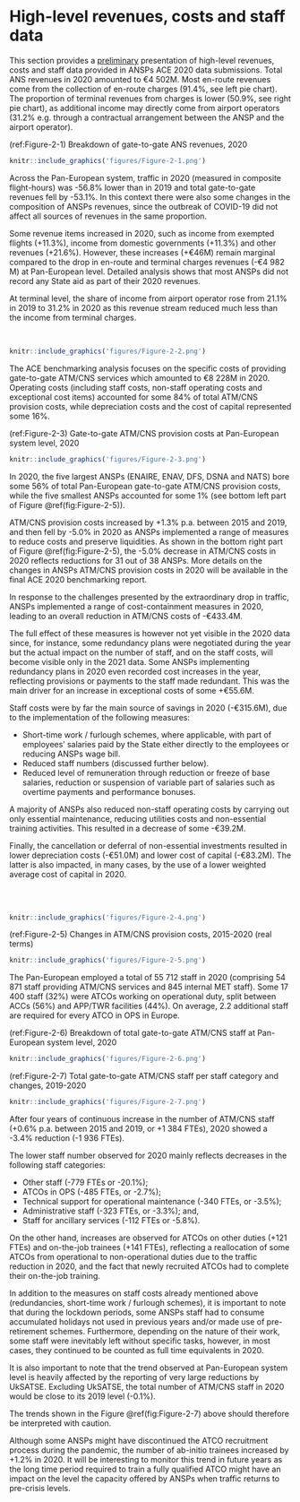# High-level revenues, costs and staff data {#high}

This section provides a [preliminary]{.ul} presentation of high-level revenues, costs and staff data provided in ANSPs ACE 2020 data submissions. Total ANS revenues in 2020 amounted to €4 502M. Most en-route revenues come from the collection of en-route charges (91.4%, see left pie chart). The proportion of terminal revenues from charges is lower (50.9%, see right pie chart), as additional income may directly come from airport operators (31.2% e.g. through a contractual arrangement between the ANSP and the airport operator).

(ref:Figure-2-1) Breakdown of gate-to-gate ANS revenues, 2020

```r
knitr::include_graphics('figures/Figure-2-1.png')
```

::: {.blue}
::: {.left}
Across the Pan-European system, traffic in 2020 (measured in composite flight-hours) was -56.8% lower than in 2019 and total gate-to-gate revenues fell by -53.1%. In this context there were also some changes in the composition of ANSPs revenues, since the outbreak of COVID-19 did not affect all sources of revenues in the same proportion.

Some revenue items increased in 2020, such as income from exempted flights (+11.3%), income from domestic governments (+11.3%) and other revenues (+21.6%). However, these increases (+€46M) remain marginal compared to the drop in en-route and terminal charges revenues (-€4 982 M) at Pan-European level. Detailed analysis shows that most ANSPs did not record any State aid as part of their 2020 revenues.

At terminal level, the share of income from airport operator rose from 21.1% in 2019 to 31.2% in 2020 as this revenue stream reduced much less than the income from terminal charges.

:::

::: {.right}
<br>

```r
knitr::include_graphics('figures/Figure-2-2.png')
```
:::
:::

The ACE benchmarking analysis focuses on the specific costs of providing gate-to-gate ATM/CNS services which amounted to €8 228M in 2020. Operating costs (including staff costs, non-staff operating costs and exceptional cost items) accounted for some 84% of total ATM/CNS provision costs, while depreciation costs and the cost of capital represented some 16%.

(ref:Figure-2-3) Gate-to-gate ATM/CNS provision costs at Pan-European system level, 2020

```r
knitr::include_graphics('figures/Figure-2-3.png')
```

In 2020, the five largest ANSPs (ENAIRE, ENAV, DFS, DSNA and NATS) bore some 56% of total Pan-European gate-to-gate ATM/CNS provision costs, while the five smallest ANSPs accounted for some 1% (see bottom left part of Figure \@ref(fig:Figure-2-5)).

ATM/CNS provision costs increased by +1.3% p.a. between 2015 and 2019, and then fell by -5.0% in 2020 as ANSPs implemented a range of measures to reduce costs and preserve liquidities. As shown in the bottom right part of Figure \@ref(fig:Figure-2-5), the -5.0% decrease in ATM/CNS costs in 2020 reflects reductions for 31 out of 38 ANSPs. More details on the changes in ANSPs ATM/CNS provision costs in 2020 will be available in the final ACE 2020 benchmarking report.

::: {.blue}
::: {.left}
In response to the challenges presented by the extraordinary drop in traffic, ANSPs implemented a range of cost-containment measures in 2020, leading to an overall reduction in ATM/CNS costs of -€433.4M.

The full effect of these measures is however not yet visible in the 2020 data since, for instance, some redundancy plans were negotiated during the year but the actual impact on the number of staff, and on the staff costs, will become visible only in the 2021 data. Some ANSPs implementing redundancy plans in 2020 even recorded cost increases in the year, reflecting provisions or payments to the staff made redundant. This was the main driver for an increase in exceptional costs of some +€55.6M.

Staff costs were by far the main source of savings in 2020 (-€315.6M), due to the implementation of the following measures:

-   Short-time work / furlough schemes, where applicable, with part of employees' salaries paid by the State either directly to the employees or reducing ANSPs wage bill.
-   Reduced staff numbers (discussed further below).
-   Reduced level of remuneration through reduction or freeze of base salaries, reduction or suspension of variable part of salaries such as overtime payments and performance bonuses.

A majority of ANSPs also reduced non-staff operating costs by carrying out only essential maintenance, reducing utilities costs and non-essential training activities. This resulted in a decrease of some -€39.2M.

Finally, the cancellation or deferral of non-essential investments resulted in lower depreciation costs (-€51.0M) and lower cost of capital (-€83.2M). The latter is also impacted, in many cases, by the use of a lower weighted average cost of capital in 2020.
:::

::: {.right}
<br><br>

```r
knitr::include_graphics('figures/Figure-2-4.png')
```
:::
:::

(ref:Figure-2-5) Changes in ATM/CNS provision costs, 2015-2020 (real terms)

```r
knitr::include_graphics('figures/Figure-2-5.png')
```

The Pan-European employed a total of 55 712 staff in 2020 (comprising 54 871 staff providing ATM/CNS services and 845 internal MET staff). Some 17 400 staff (32%) were ATCOs working on operational duty, split between ACCs (56%) and APP/TWR facilities (44%). On average, 2.2 additional staff are required for every ATCO in OPS in Europe.

(ref:Figure-2-6) Breakdown of total gate-to-gate ATM/CNS staff at Pan-European system level, 2020

```r
knitr::include_graphics('figures/Figure-2-6.png')
```

(ref:Figure-2-7) Total gate-to-gate ATM/CNS staff per staff category and changes, 2019-2020

```r
knitr::include_graphics('figures/Figure-2-7.png')
```

After four years of continuous increase in the number of ATM/CNS staff (+0.6% p.a. between 2015 and 2019, or +1 384 FTEs), 2020 showed a -3.4% reduction (-1 936 FTEs).

The lower staff number observed for 2020 mainly reflects decreases in the following staff categories:

-   Other staff (-779 FTEs or -20.1%);
-   ATCOs in OPS (-485 FTEs, or -2.7%);
-   Technical support for operational maintenance (-340 FTEs, or -3.5%);
-   Administrative staff (-323 FTEs, or -3.3%); and,
-   Staff for ancillary services (-112 FTEs or -5.8%).

On the other hand, increases are observed for ATCOs on other duties (+121 FTEs) and on-the-job trainees (+141 FTEs), reflecting a reallocation of some ATCOs from operational to non-operational duties due to the traffic reduction in 2020, and the fact that newly recruited ATCOs had to complete their on-the-job training.

::: {.plainblue}
In addition to the measures on staff costs already mentioned above (redundancies, short-time work / furlough schemes), it is important to note that during the lockdown periods, some ANSPs staff had to consume accumulated holidays not used in previous years and/or made use of pre-retirement schemes. Furthermore, depending on the nature of their work, some staff were inevitably left without specific tasks, however, in most cases, they continued to be counted as full time equivalents in 2020.

It is also important to note that the trend observed at Pan-European system level is heavily affected by the reporting of very large reductions by UkSATSE. Excluding UkSATSE, the total number of ATM/CNS staff in 2020 would be close to its 2019 level (-0.1%).

The trends shown in the Figure \@ref(fig:Figure-2-7) above should therefore be interpreted with caution.

Although some ANSPs might have discontinued the ATCO recruitment process during the pandemic, the number of ab-initio trainees increased by +1.2% in 2020. It will be interesting to monitor this trend in future years as the long time period required to train a fully qualified ATCO might have an impact on the level the capacity offered by ANSPs when traffic returns to pre-crisis levels.
:::
